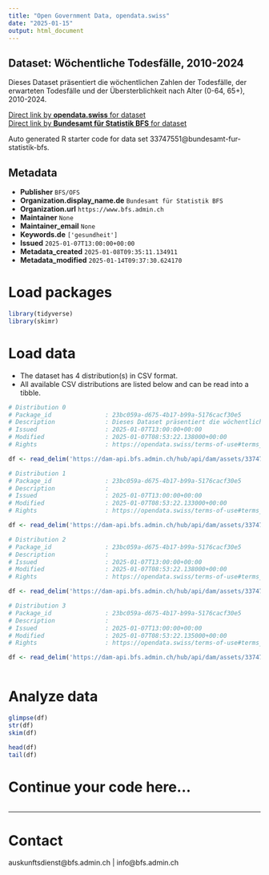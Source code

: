 ```yaml
---
title: "Open Government Data, opendata.swiss"
date: "2025-01-15"
output: html_document
---
```


## Dataset: Wöchentliche Todesfälle, 2010-2024

Dieses Dataset präsentiert die wöchentlichen Zahlen der Todesfälle, der erwarteten Todesfälle und der Übersterblichkeit nach Alter (0-64, 65+), 2010-2024.

[Direct link by **opendata.swiss** for dataset](https://opendata.swiss/de/dataset/wochentliche-todesfalle-2010-2024)<br>
[Direct link by **Bundesamt für Statistik BFS** for dataset](https://www.bfs.admin.ch/asset/de/ts-d-14.03.04.03-wr)

Auto generated R starter code for data set 33747551@bundesamt-fur-statistik-bfs.

## Metadata

- **Publisher** `BFS/OFS`
- **Organization.display_name.de** `Bundesamt für Statistik BFS`
- **Organization.url** `https://www.bfs.admin.ch`
- **Maintainer** `None`
- **Maintainer_email** `None`
- **Keywords.de** `['gesundheit']`
- **Issued** `2025-01-07T13:00:00+00:00`
- **Metadata_created** `2025-01-08T09:35:11.134911`
- **Metadata_modified** `2025-01-14T09:37:30.624170`


# Load packages

```r

library(tidyverse)
library(skimr)

```

# Load data

-   The dataset has 4 distribution(s) in CSV format.
-   All available CSV distributions are listed below and can be read into a tibble.

```r

# Distribution 0
# Package_id               : 23bc059a-d675-4b17-b99a-5176cacf30e5
# Description              : Dieses Dataset präsentiert die wöchentlichen Zahlen der Todesfälle, der erwarteten Todesfälle und der Übersterblichkeit nach Alter (0-64, 65+), 2010-2024.
# Issued                   : 2025-01-07T13:00:00+00:00
# Modified                 : 2025-01-07T08:53:22.138000+00:00
# Rights                   : https://opendata.swiss/terms-of-use#terms_by_ask

df <- read_delim('https://dam-api.bfs.admin.ch/hub/api/dam/assets/33747562/master')

# Distribution 1
# Package_id               : 23bc059a-d675-4b17-b99a-5176cacf30e5
# Description              : 
# Issued                   : 2025-01-07T13:00:00+00:00
# Modified                 : 2025-01-07T08:53:22.133000+00:00
# Rights                   : https://opendata.swiss/terms-of-use#terms_by_ask

df <- read_delim('https://dam-api.bfs.admin.ch/hub/api/dam/assets/33747558/master')

# Distribution 2
# Package_id               : 23bc059a-d675-4b17-b99a-5176cacf30e5
# Description              : 
# Issued                   : 2025-01-07T13:00:00+00:00
# Modified                 : 2025-01-07T08:53:22.138000+00:00
# Rights                   : https://opendata.swiss/terms-of-use#terms_by_ask

df <- read_delim('https://dam-api.bfs.admin.ch/hub/api/dam/assets/33747559/master')

# Distribution 3
# Package_id               : 23bc059a-d675-4b17-b99a-5176cacf30e5
# Description              : 
# Issued                   : 2025-01-07T13:00:00+00:00
# Modified                 : 2025-01-07T08:53:22.135000+00:00
# Rights                   : https://opendata.swiss/terms-of-use#terms_by_ask

df <- read_delim('https://dam-api.bfs.admin.ch/hub/api/dam/assets/33747561/master')



```

# Analyze data

```r

glimpse(df)
str(df)
skim(df)

head(df)
tail(df)

```

# Continue your code here...

```r

```

------------------------------------------------------------------------

# Contact

auskunftsdienst@bfs.admin.ch | info@bfs.admin.ch

